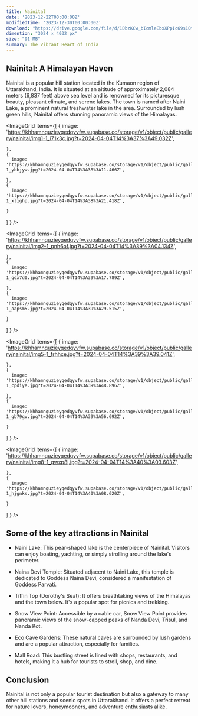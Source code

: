 ```yaml
---
title: Nainital
date: '2023-12-22T00:00:00Z'
modifiedTime: '2023-12-30T00:00:00Z'
download: "https://drive.google.com/file/d/1DbzKCw_bIcmleEbxXPpIc69s1OtWqRHd/view?usp=drive_link"
dimention: "3024 × 4032 px"
size: "91 MB"
summary: The Vibrant Heart of India
---
```


## Nainital: A Himalayan Haven

Nainital is a popular hill station located in the Kumaon region of Uttarakhand, India. It is situated at an altitude of approximately 2,084 meters (6,837 feet) above sea level and is renowned for its picturesque beauty, pleasant climate, and serene lakes. The town is named after Naini Lake, a prominent natural freshwater lake in the area. Surrounded by lush green hills, Nainital offers stunning panoramic views of the Himalayas.

<ImageGrid
  items={[
    {
      image: 'https://khhamnquzieyqedqyvfw.supabase.co/storage/v1/object/public/gallery/nainital/img1-1_i71k3c.jpg?t=2024-04-04T14%3A37%3A49.032Z',
      
    },
    {
      image: 'https://khhamnquzieyqedqyvfw.supabase.co/storage/v1/object/public/gallery/nainital/img10-1_ybbjyw.jpg?t=2024-04-04T14%3A38%3A11.466Z',
      
    },
    {
      image: 'https://khhamnquzieyqedqyvfw.supabase.co/storage/v1/object/public/gallery/nainital/img11-1_xlighp.jpg?t=2024-04-04T14%3A38%3A21.418Z',
      
    }
  ]
  }
/>

<ImageGrid
  items={[
    {
      image: 'https://khhamnquzieyqedqyvfw.supabase.co/storage/v1/object/public/gallery/nainital/img2-1_pnh6of.jpg?t=2024-04-04T14%3A39%3A04.134Z',
      
    },
    {
      image: 'https://khhamnquzieyqedqyvfw.supabase.co/storage/v1/object/public/gallery/nainital/img3-1_qdx7d0.jpg?t=2024-04-04T14%3A39%3A17.789Z',
      
    },
    {
      image: 'https://khhamnquzieyqedqyvfw.supabase.co/storage/v1/object/public/gallery/nainital/img4-1_aapsm5.jpg?t=2024-04-04T14%3A39%3A29.515Z',
      
    }
  ]
  }
/>

<ImageGrid
  items={[
    {
      image: 'https://khhamnquzieyqedqyvfw.supabase.co/storage/v1/object/public/gallery/nainital/img5-1_frhhce.jpg?t=2024-04-04T14%3A39%3A39.041Z',
      
    },
    {
      image: 'https://khhamnquzieyqedqyvfw.supabase.co/storage/v1/object/public/gallery/nainital/img6-1_cpdiye.jpg?t=2024-04-04T14%3A39%3A48.896Z',
      
    },
    {
      image: 'https://khhamnquzieyqedqyvfw.supabase.co/storage/v1/object/public/gallery/nainital/img7-1_gb79gv.jpg?t=2024-04-04T14%3A39%3A56.692Z',
      
    }
  ]
  }
/>

<ImageGrid
  items={[
    {
      image: 'https://khhamnquzieyqedqyvfw.supabase.co/storage/v1/object/public/gallery/nainital/img8-1_gwxp8j.jpg?t=2024-04-04T14%3A40%3A03.603Z',
      
    },
    {
      image: 'https://khhamnquzieyqedqyvfw.supabase.co/storage/v1/object/public/gallery/nainital/img9-1_hjgnks.jpg?t=2024-04-04T14%3A40%3A08.620Z',
      
    }
  ]
  }
/>

## Some of the key attractions in Nainital

- Naini Lake: This pear-shaped lake is the centerpiece of Nainital. Visitors can enjoy boating, yachting, or simply strolling around the lake's perimeter.

- Naina Devi Temple: Situated adjacent to Naini Lake, this temple is dedicated to Goddess Naina Devi, considered a manifestation of Goddess Parvati.

- Tiffin Top (Dorothy's Seat): It offers breathtaking views of the Himalayas and the town below. It's a popular spot for picnics and trekking.

- Snow View Point: Accessible by a cable car, Snow View Point provides panoramic views of the snow-capped peaks of Nanda Devi, Trisul, and Nanda Kot.

- Eco Cave Gardens: These natural caves are surrounded by lush gardens and are a popular attraction, especially for families.

- Mall Road: This bustling street is lined with shops, restaurants, and hotels, making it a hub for tourists to stroll, shop, and dine.

## Conclusion

Nainital is not only a popular tourist destination but also a gateway to many other hill stations and scenic spots in Uttarakhand. It offers a perfect retreat for nature lovers, honeymooners, and adventure enthusiasts alike.
